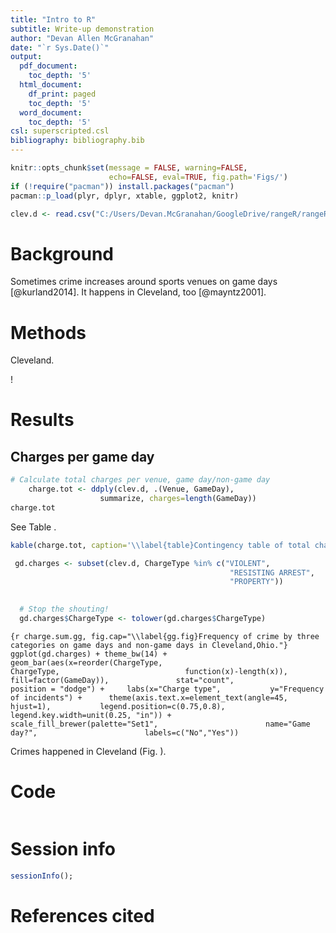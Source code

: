```yaml
---
title: "Intro to R"
subtitle: Write-up demonstration
author: "Devan Allen McGranahan"
date: "`r Sys.Date()`"
output:
  pdf_document:
    toc_depth: '5'
  html_document:
    df_print: paged
    toc_depth: '5'
  word_document:
    toc_depth: '5'
csl: superscripted.csl
bibliography: bibliography.bib
---
```


```r
knitr::opts_chunk$set(message = FALSE, warning=FALSE, 
                      echo=FALSE, eval=TRUE, fig.path='Figs/') 
if (!require("pacman")) install.packages("pacman")
pacman::p_load(plyr, dplyr, xtable, ggplot2, knitr)

```


```r
clev.d <- read.csv("C:/Users/Devan.McGranahan/GoogleDrive/rangeR/rangeR/Intro R seminar/data/AllClevelandCrimeData.csv")
```




# Background 

Sometimes crime increases around sports venues on game days [@kurland2014].  It happens in Cleveland, too [@mayntz2001].  

# Methods

\subsection{Study area}

Cleveland. 

\subsection*{Favorite graphing package}

\textbf{ggplot2}!


# Results

## Charges per game day 

```r
# Calculate total charges per venue, game day/non-game day
    charge.tot <- ddply(clev.d, .(Venue, GameDay),
                    summarize, charges=length(GameDay))
charge.tot
```

See Table \ref{table}. 

```r
kable(charge.tot, caption='\\label{table}Contingency table of total charges on game days and non-game days, by venue.')
```


```r
 gd.charges <- subset(clev.d, ChargeType %in% c("VIOLENT", 
                                                 "RESISTING ARREST",
                                                 "PROPERTY"))
  

  # Stop the shouting!
  gd.charges$ChargeType <- tolower(gd.charges$ChargeType)
``` 

```{r charge.sum.gg, fig.cap="\\label{gg.fig}Frequency of crime by three categories on game days and non-game days in Cleveland,Ohio."}
  ggplot(gd.charges) + theme_bw(14) +
    geom_bar(aes(x=reorder(ChargeType, 
                           ChargeType,
                           function(x)-length(x)), 
                 fill=factor(GameDay)), 
             stat="count", 
             position = "dodge") +
    labs(x="Charge type", 
         y="Frequency of incidents") + 
    theme(axis.text.x=element_text(angle=45, hjust=1),
          legend.position=c(0.75,0.8), 
          legend.key.width=unit(0.25, "in")) +
    scale_fill_brewer(palette="Set1", 
                      name="Game day?", 
                      labels=c("No","Yes"))
```


Crimes happened in Cleveland (Fig. \ref{gg.fig}). 


# Code

```r
```



# Session info

```r
sessionInfo();
``` 

# References cited 